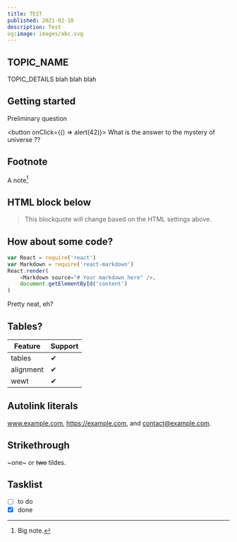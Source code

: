 ```yaml
---
title: TEST
published: 2021-02-18
description: Test
og:image: images/abc.svg
---
```


## TOPIC_NAME

TOPIC_DETAILS
blah blah blah

## Getting started

Preliminary question

<button onClick={() => alert(42)}>
    What is the answer to the mystery of universe ??
</button>

## Footnote

A note[^1]

## HTML block below

<blockquote>
    This blockquote will change based on the HTML settings above.
</blockquote>

## How about some code?

```js
var React = require('react')
var Markdown = require('react-markdown')
React.render(
    <Markdown source="# Your markdown here" />,
    document.getElementById('content')
)
```

Pretty neat, eh?

## Tables?

| Feature   | Support |
| --------- | ------- |
| tables    | ✔       |
| alignment | ✔       |
| wewt      | ✔       |

## Autolink literals

www.example.com, https://example.com, and contact@example.com.

[^1]: Big note.

## Strikethrough

~one~ or ~~two~~ tildes.

## Tasklist

-   [ ] to do
-   [x] done
